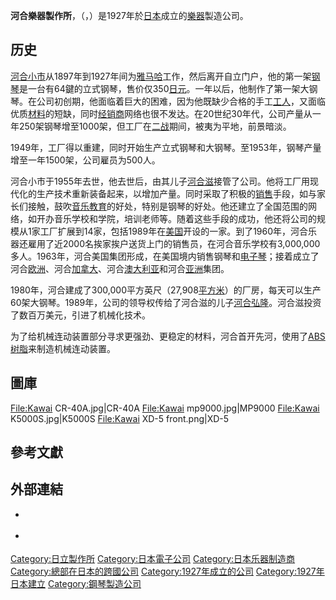 {{Infobox company
| name = 河合樂器製作所
| name_en = Kawai Musical Instruments Manufacturing
| logo = File:KAWAI-Logo.svg
| logo_size = 100
| logo_caption = 
| image = 
Kawai Musical Instruments Manufacturing (headquarters 1).jpg| image_size = 
| image_caption = 总部大楼
| type = [[上市公司|上市公司]]
| trading_name = 
| traded_as        = {{TYO|7952}}
| com_code = 
| ROC_UBN = 
| JPN_CN = 
| fate = 
| predecessor = 
| successor = 
| foundation = {{Start date and age|df=yes|1927|8|9}}
| defunct = 
| location = {{JPN}}[[靜岡縣|靜岡縣]][[濱松市|濱松市]][[中區_(濱松市)|中區]]寺島町200番地<br />{{coord|34|41|59.4|N|137|44|22.2|E|region:JP|display=inline,title}}
| locations = 
| area_served = 全球
| founder = [[河合小市|河合小市]]
| key_people = [[河合弘隆|河合弘隆]]
| industry = 乐器制造
| products = 
| services = 
| revenue = 
| operating_income = 
| net_income = 
| aum = 
| assets = 
| equity = 
| owner = 
| num_employees = 
| num_employees_year = 
| parent = [[安橋|安橋]]
| divisions = 
| subsid = 
| homepage = {{URL|https://www.kawai-global.com}}
| slogan = 
| capital = 
| market_value = 
| P/E_ratio = 
| earnings_per_share = 
| net_asset_value = 
| accounting_period = 
| major_shareholder = 
| footnotes = 
}}

'''河合樂器製作所'''，（{{lang-ja|株式會社河合楽器製作所}}，{{lang-en|Kawai Musical Instruments Manufacturing Co., Ltd.}}）是1927年於[[日本|日本]]成立的[[樂器|樂器]]製造公司。

== 历史 ==
[[河合小市|河合小市]]从1897年到1927年间为[[雅马哈|雅马哈]]工作，然后离开自立门户，他的第一架[[钢琴|钢琴]]是一台有64鍵的立式钢琴，售价仅350[[日元|日元]]。一年以后，他制作了第一架大钢琴。在公司初创期，他面临着巨大的困难，因为他既缺少合格的手工[[工人|工人]]，又面临优质[[材料|材料]]的短缺，同时[[经销商|经销商]]网络也很不发达。在20世纪30年代，公司产量从一年250架钢琴增至1000架，但工厂在[[二战|二战]]期间，被夷为平地，前景暗淡。

1949年，工厂得以重建，同时开始生产立式钢琴和大钢琴。至1953年，钢琴产量增至一年1500架，公司雇员为500人。

河合小市于1955年去世，他去世后，由其儿子[[河合滋|河合滋]]接管了公司。他将工厂用现代化的生产技术重新装备起来，以增加产量。同时采取了积极的[[销售|销售]]手段，如与家长们接触，鼓吹[[音乐|音乐]][[教育|教育]]的好处，特别是钢琴的好处。他还建立了全国范围的网络，如开办音乐学校和学院，培训老师等。随着这些手段的成功，他还将公司的规模从1家工厂扩展到14家，包括1989年在[[美国|美国]]开设的一家。到了1960年，河合乐器还雇用了近2000名挨家挨户送货上门的销售员，在河合音乐学校有3,000,000多人。1963年，河合美国集团形成，在美国境内销售钢琴和[[电子琴|电子琴]]；接着成立了河合[[欧洲|欧洲]]、河合[[加拿大|加拿大]]、河合[[澳大利亚|澳大利亚]]和河合[[亚洲|亚洲]]集团。

1980年，河合建成了300,000平方英尺（27,908[[平方米|平方米]]）的厂房，每天可以生产60架大钢琴。1989年，公司的领导权传给了河合滋的儿子[[河合弘隆|河合弘隆]]。河合滋投资了数百万美元，引进了机械化技术。

为了给机械连动装置部分寻求更强劲、更稳定的材料，河合首开先河，使用了[[ABS树脂|ABS树脂]]来制造机械连动装置。

== 圖庫 ==
<gallery>
File:Kawai CR-40A.jpg|CR-40A
File:Kawai mp9000.jpg|MP9000
File:Kawai K5000S.jpg|K5000S
File:Kawai XD-5 front.png|XD-5
</gallery>

== 參考文獻 ==
{{Reflist}}

== 外部連結 ==
* {{Official|https://www.kawai-global.com/}} {{en}}
* {{Official|https://www.kawai.co.jp/}} {{ja}}

{{Authority control}}
[[Category:日立製作所|Category:日立製作所]]
[[Category:日本電子公司|Category:日本電子公司]]
[[Category:日本乐器制造商|Category:日本乐器制造商]]
[[Category:總部在日本的跨國公司|Category:總部在日本的跨國公司]]
[[Category:1927年成立的公司|Category:1927年成立的公司]]
[[Category:1927年日本建立|Category:1927年日本建立]]
[[Category:鋼琴製造公司|Category:鋼琴製造公司]]